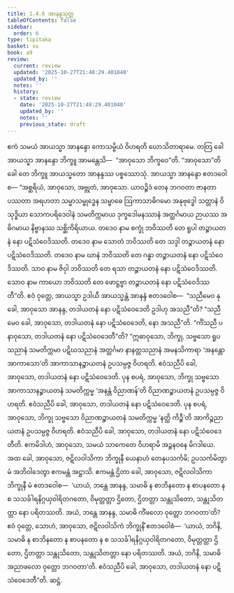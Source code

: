 ```yaml
---
title: 1.4.6 အာနန္ဒသုတ္တ
tableOfContents: false
sidebar:
  order: 6
type: tipitaka
basket: su
book: a9
review:
  current: review
  updated: '2025-10-27T21:48:29.401040'
  updated_by: ''
  notes: ''
  history:
  - state: review
    date: '2025-10-27T21:48:29.401040'
    updated_by: ''
    notes: ''
    previous_state: draft
---
```



<ReviewStatus review={frontmatter.review} showDetails={true} />

<HypothesisAnnotation frontmatter={frontmatter} />

<DynamicBreadcrumb />

<Division number="37" book="a9" e="ch" v="17" p="224">

<Paragraph number="301" book="a9">
ဧကံ သမယံ အာယသ္မာ အာနန္ဒော ကောသမ္ဗိယံ ဝိဟရတိ ဃောသိတာရာမေ. တတြ ခေါ အာယသ္မာ အာနန္ဒော ဘိက္ခူ အာမန္တေသိ—  “အာဝုသော ဘိက္ခဝေ”တိ. “အာဝုသော”တိ ခေါ တေ ဘိက္ခူ အာယသ္မတော အာနန္ဒဿ ပစ္စဿောသုံ. အာယသ္မာ အာနန္ဒော ဧတဒဝေါစ—
</Paragraph>

<Paragraph number="302" book="a9">
“အစ္ဆရိယံ, အာဝုသော, အဗ္ဘုတံ, အာဝုသော. ယာဝဉ္စိဒံ တေန ဘဂဝတာ ဇာနတာ ပဿတာ အရဟတာ သမ္မာသမ္ဗုဒ္ဓေန သမ္ဗာဓေ ဩကာသာဓိဂမော အနုဗုဒ္ဓေါ သတ္တာနံ ဝိသုဒ္ဓိယာ သောကပရိဒေဝါနံ သမတိက္ကမာယ ဒုက္ခဒေါမနဿာနံ အတ္ထင်္ဂမာယ ဉာယဿ အဓိဂမာယ နိဗ္ဗာနဿ သစ္ဆိကိရိယာယ. တဒေဝ နာမ စက္ခုံ ဘဝိဿတိ တေ ရူပါ တဉ္စာယတနံ နော ပဋိသံဝေဒိဿတိ. တဒေဝ နာမ သောတံ ဘဝိဿတိ တေ သဒ္ဒါ တဉ္စာယတနံ နော ပဋိသံဝေဒိဿတိ. တဒေဝ နာမ ဃာနံ ဘဝိဿတိ တေ ဂန္ဓာ တဉ္စာယတနံ နော ပဋိသံဝေဒိဿတိ. သာဝ နာမ ဇိဝှါ ဘဝိဿတိ တေ ရသာ တဉ္စာယတနံ နော ပဋိသံဝေဒိဿတိ. သောဝ နာမ ကာယော ဘဝိဿတိ တေ ဖောဋ္ဌဗ္ဗာ တဉ္စာယတနံ နော ပဋိသံဝေဒိဿတီ”တိ.
</Paragraph>

<Paragraph number="303" book="a9">
ဧဝံ ဝုတ္တေ, အာယသ္မာ ဥဒါယီ အာယသ္မန္တံ အာနန္ဒံ ဧတဒဝေါစ—  “သညီမေဝ နု ခေါ, အာဝုသော အာနန္ဒ, တဒါယတနံ နော ပဋိသံဝေဒေတိ ဥဒါဟု အသညီ”တိ? “သညီမေဝ ခေါ, အာဝုသော, တဒါယတနံ နော ပဋိသံဝေဒေတိ, နော အသညီ”တိ.
</Paragraph>

<Paragraph number="304" book="a9">
“ကိံသညီ ပနာဝုသော, တဒါယတနံ နော ပဋိသံဝေဒေတီ”တိ? “ဣဓာဝုသော, ဘိက္ခု, သဗ္ဗသော ရူပသညာနံ သမတိက္ကမာ ပဋိဃသညာနံ အတ္ထင်္ဂမာ နာနတ္တသညာနံ အမနသိကာရာ ‘အနန္တော အာကာသော’တိ အာကာသာနဉ္စာယတနံ ဥပသမ္ပဇ္ဇ ဝိဟရတိ. ဧဝံသညီပိ ခေါ, အာဝုသော, တဒါယတနံ နော ပဋိသံဝေဒေတိ.
</Paragraph>

<Paragraph number="305" book="a9">
ပုန စပရံ, အာဝုသော, ဘိက္ခု သဗ္ဗသော အာကာသာနဉ္စာယတနံ သမတိက္ကမ္မ ‘အနန္တံ ဝိညာဏန်’တိ ဝိညာဏဉ္စာယတနံ ဥပသမ္ပဇ္ဇ ဝိဟရတိ. ဧဝံသညီပိ ခေါ, အာဝုသော, တဒါယတနံ နော ပဋိသံဝေဒေတိ.
</Paragraph>

<Paragraph number="306" book="a9">
ပုန စပရံ, အာဝုသော, ဘိက္ခု သဗ္ဗသော ဝိညာဏဉ္စာယတနံ သမတိက္ကမ္မ ‘နတ္ထိ ကိဉ္စီ’တိ အာကိဉ္စညာယတနံ ဥပသမ္ပဇ္ဇ ဝိဟရတိ. ဧဝံသညီပိ ခေါ, အာဝုသော, တဒါယတနံ နော ပဋိသံဝေဒေတီတိ.
</Paragraph>

<Paragraph number="307" book="a9">
ဧကမိဒါဟံ, အာဝုသော, သမယံ သာကေတေ ဝိဟရာမိ အဉ္ဇနဝနေ မိဂဒါယေ. အထ ခေါ, အာဝုသော, ဇဋိလဝါသိကာ ဘိက္ခုနီ ယေနာဟံ တေနုပသင်္ကမိ; ဥပသင်္ကမိတွာ မံ အဘိဝါဒေတွာ ဧကမန္တံ အဋ္ဌာသိ. ဧကမန္တံ ဌိတာ ခေါ, အာဝုသော, ဇဋိလဝါသိကာ ဘိက္ခုနီ မံ ဧတဒဝေါစ—  ‘ယာယံ, ဘန္တေ အာနန္ဒ, သမာဓိ န စာဘိနတော န စာပနတော န စ သသင်္ခါရနိဂ္ဂယှဝါရိတဂတော, ဝိမုတ္တတ္တာ ဌိတော, ဌိတတ္တာ သန္တုသိတော, သန္တုသိတတ္တာ နော ပရိတဿတိ. အယံ, ဘန္တေ အာနန္ဒ, သမာဓိ ကိံဖလော ဝုတ္တော ဘဂဝတာ’တိ?
</Paragraph>

<Paragraph number="308" book="a9">
ဧဝံ ဝုတ္တေ, သောဟံ, အာဝုသော, ဇဋိလဝါသိကံ ဘိက္ခုနိံ ဧတဒဝေါစံ—  ‘ယာယံ, ဘဂိနိ, သမာဓိ န စာဘိနတော န စာပနတော န စ သသင်္ခါရနိဂ္ဂယှဝါရိတဂတော, ဝိမုတ္တတ္တာ ဌိတော, ဌိတတ္တာ သန္တုသိတော, သန္တုသိတတ္တာ နော ပရိတဿတိ. အယံ, ဘဂိနိ, သမာဓိ အညာဖလော ဝုတ္တော ဘဂဝတာ’တိ. ဧဝံသညီပိ ခေါ, အာဝုသော, တဒါယတနံ နော ပဋိသံဝေဒေတီ”တိ.

</Paragraph>
</Division>

<Paragraph number="309" type="center" book="a9">
ဆဋ္ဌံ.
</Paragraph>
